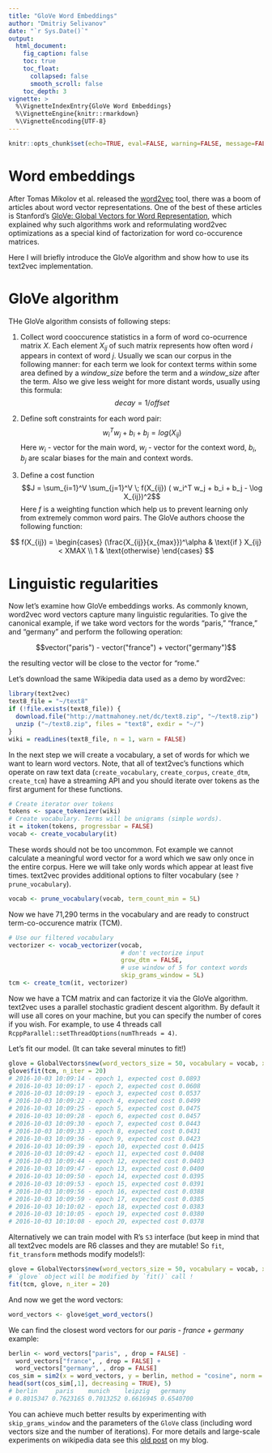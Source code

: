 ```yaml
---
title: "GloVe Word Embeddings"
author: "Dmitriy Selivanov"
date: "`r Sys.Date()`"
output:
  html_document:
    fig_caption: false
    toc: true
    toc_float:
      collapsed: false
      smooth_scroll: false
    toc_depth: 3
vignette: >
  %\VignetteIndexEntry{GloVe Word Embeddings}
  %\VignetteEngine{knitr::rmarkdown}
  %\VignetteEncoding{UTF-8}
---
```

```r
knitr::opts_chunk$set(echo=TRUE, eval=FALSE, warning=FALSE, message=FALSE)
```
# Word embeddings

After Tomas Mikolov et al. released the [word2vec](https://code.google.com/p/word2vec/) tool, there was a boom of articles about word vector representations. One of the best of these articles is Stanford's [GloVe: Global Vectors for Word Representation](http://nlp.stanford.edu/projects/glove/), which explained why such algorithms work and reformulating word2vec optimizations as a special kind of factorization for word co-occurence matrices. 

Here I will briefly introduce the GloVe algorithm and show how to use its text2vec implementation.

# GloVe algorithm

THe GloVe algorithm consists of following steps:

1. Collect word cooccurence statistics in a form of word co-ocurrence matrix $X$. Each element $X_{ij}$ of such matrix represents how often word *i* appears in context of word *j*. Usually we scan our corpus in the following manner: for each term we look for context terms within some area defined by a *window_size* before the term and a *window_size* after the term. Also we give less weight for more distant words, usually using this formula: $$decay = 1/offset$$

2. Define soft constraints for each word pair:  $$w_i^Tw_j + b_i + b_j = log(X_{ij})$$ Here $w_i$ - vector for the main word, $w_j$ - vector for the context word, $b_i$, $b_j$ are scalar biases for the main and context words.

3. Define a cost function 
$$J = \sum_{i=1}^V \sum_{j=1}^V \; f(X_{ij}) ( w_i^T w_j + b_i + b_j - \log X_{ij})^2$$
Here $f$ is a weighting function which help us to prevent learning only from extremely common word pairs. The GloVe authors choose the following function:

$$
f(X_{ij}) = 
\begin{cases}
(\frac{X_{ij}}{x_{max}})^\alpha & \text{if } X_{ij} < XMAX \\
1 & \text{otherwise}
\end{cases}
$$

# Linguistic regularities

Now let's examine how GloVe embeddings works. As commonly known, word2vec word vectors capture many linguistic regularities. To give the canonical example, if we take word vectors for the words "paris," "france," and "germany" and perform the following operation: 

$$vector("paris") - vector("france") + vector("germany")$$ 

the resulting vector will be close to the vector for "rome."

Let's download the same Wikipedia data used as a demo by word2vec:

```r
library(text2vec)
text8_file = "~/text8"
if (!file.exists(text8_file)) {
  download.file("http://mattmahoney.net/dc/text8.zip", "~/text8.zip")
  unzip ("~/text8.zip", files = "text8", exdir = "~/")
}
wiki = readLines(text8_file, n = 1, warn = FALSE)
```

In the next step we will create a vocabulary, a set of words for which we want to learn word vectors. Note, that all of text2vec's functions which operate on raw text data (`create_vocabulary`, `create_corpus`, `create_dtm`, `create_tcm`) have a streaming API and you should iterate over tokens as the first argument for these functions.

```r
# Create iterator over tokens
tokens <- space_tokenizer(wiki)
# Create vocabulary. Terms will be unigrams (simple words).
it = itoken(tokens, progressbar = FALSE)
vocab <- create_vocabulary(it)
```

These words should not be too uncommon. Fot example we cannot calculate a meaningful word vector for a word which we saw only once in the entire corpus. Here we will take only words which appear at least five times. text2vec provides additional options to filter vocabulary (see `?prune_vocabulary`).

```r
vocab <- prune_vocabulary(vocab, term_count_min = 5L)
```

Now we have 71,290 terms in the vocabulary and are ready to construct term-co-occurence matrix (TCM).

```r
# Use our filtered vocabulary
vectorizer <- vocab_vectorizer(vocab, 
                               # don't vectorize input
                               grow_dtm = FALSE, 
                               # use window of 5 for context words
                               skip_grams_window = 5L)
tcm <- create_tcm(it, vectorizer)
```

Now we have a TCM matrix and can factorize it via the GloVe algorithm.  
text2vec uses a parallel stochastic gradient descent algorithm. By default it will use all cores on your machine, but you can specify the number of cores if you wish. For example, to use 4 threads call `RcppParallel::setThreadOptions(numThreads = 4)`. 

Let's fit our model. (It can take several minutes to fit!)

```r
glove = GlobalVectors$new(word_vectors_size = 50, vocabulary = vocab, x_max = 10)
glove$fit(tcm, n_iter = 20)
# 2016-10-03 10:09:14 - epoch 1, expected cost 0.0893
# 2016-10-03 10:09:17 - epoch 2, expected cost 0.0608
# 2016-10-03 10:09:19 - epoch 3, expected cost 0.0537
# 2016-10-03 10:09:22 - epoch 4, expected cost 0.0499
# 2016-10-03 10:09:25 - epoch 5, expected cost 0.0475
# 2016-10-03 10:09:28 - epoch 6, expected cost 0.0457
# 2016-10-03 10:09:30 - epoch 7, expected cost 0.0443
# 2016-10-03 10:09:33 - epoch 8, expected cost 0.0431
# 2016-10-03 10:09:36 - epoch 9, expected cost 0.0423
# 2016-10-03 10:09:39 - epoch 10, expected cost 0.0415
# 2016-10-03 10:09:42 - epoch 11, expected cost 0.0408
# 2016-10-03 10:09:44 - epoch 12, expected cost 0.0403
# 2016-10-03 10:09:47 - epoch 13, expected cost 0.0400
# 2016-10-03 10:09:50 - epoch 14, expected cost 0.0395
# 2016-10-03 10:09:53 - epoch 15, expected cost 0.0391
# 2016-10-03 10:09:56 - epoch 16, expected cost 0.0388
# 2016-10-03 10:09:59 - epoch 17, expected cost 0.0385
# 2016-10-03 10:10:02 - epoch 18, expected cost 0.0383
# 2016-10-03 10:10:05 - epoch 19, expected cost 0.0380
# 2016-10-03 10:10:08 - epoch 20, expected cost 0.0378
```

Alternatively we can train model with R's `S3` interface (but keep in mind that all text2vec models are R6 classes and they are mutable! So `fit`, `fit_transform` methods modify models!):
```r
glove = GlobalVectors$new(word_vectors_size = 50, vocabulary = vocab, x_max = 10)
# `glove` object will be modified by `fit()` call !
fit(tcm, glove, n_iter = 20)
```

And now we get the word vectors:

```r
word_vectors <- glove$get_word_vectors()
```

We can find the closest word vectors for our *paris - france + germany* example:

```r
berlin <- word_vectors["paris", , drop = FALSE] - 
  word_vectors["france", , drop = FALSE] + 
  word_vectors["germany", , drop = FALSE]
cos_sim = sim2(x = word_vectors, y = berlin, method = "cosine", norm = "l2")
head(sort(cos_sim[,1], decreasing = TRUE), 5)
# berlin     paris    munich    leipzig   germany 
# 0.8015347 0.7623165 0.7013252 0.6616945 0.6540700 
```

You can achieve much better results by experimenting with `skip_grams_window` and the parameters of the `GloVe` class (including word vectors size and the number of iterations). For more details and large-scale experiments on wikipedia data see this [old post](http://dsnotes.com/blog/text2vec/2015/12/01/glove-enwiki/) on my blog.
